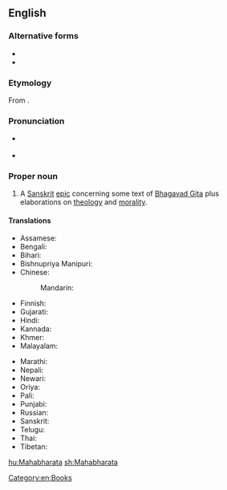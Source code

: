 ==English==

===Alternative forms===
* {{alter|en|Maha-Bharata|Maha-bharata|Maha Bharata|Maha bharata||(without macrons)}}
* {{alter|en|Mahābhārata|Mahā-Bhārata|Mahā-bhārata|Mahā bhārata||(with macrons)}}

===Etymology===
From {{etyl|sa|en}} {{m|sa|महाभारत|tr=Mahābhārata}}.

===Pronunciation===
* {{a|US}} {{IPA|/mə.hɑˈbɑ.ɹə.tə/|lang=en}}
* {{a|InE}} {{IPA|/mə.ɦɑːˈbʱɑː.ɾə.t̪ə/|lang=en}}

===Proper noun===
{{wikipedia}}
{{en-proper noun}}

# {{lb|en|Hinduism}} A [[Sanskrit]] [[epic]] concerning some text of [[Bhagavad Gita]] plus elaborations on [[theology]] and [[morality]].

====Translations====
{{trans-top|A Sanskrit epic}}
* Assamese: {{t|as|মহাভাৰত|tr=mahābhārat}}
* Bengali: {{t+|bn|মহাভারত}}
* Bihari: {{t|bh|महाभारत|tr=mahābhārat}}
* Bishnupriya Manipuri: {{t|bpy|মহাভারত}}
* Chinese:
*: Mandarin: {{t+|cmn|摩诃婆罗多|tr=móhē pó luó duō}}
* Finnish: {{t|fi|Mahabharata}}
* Gujarati: {{t|gu|મહાભારત|sc=Gujr}}
* Hindi: {{t+|hi|महाभारत|m|sc=Deva}}
* Kannada: {{t+|kn|ಮಹಾಭಾರತ}}
* Khmer: {{t|km|មហាភារតយុទ្ធ|tr=mea’haa pʰierea’ta’yut}}
* Malayalam: {{t+|ml|മഹാഭാരതം}}
{{trans-mid}}
* Marathi: {{t|mr|महाभारत|n|tr=mahābhārata|sc=Deva}}
* Nepali: {{t|ne|महाभारत}}
* Newari: {{t|new|महाभारत}}
* Oriya: {{t+|or|ମହାଭାରତ|tr=mahābhārat}}
* Pali: {{t|pi|महाभारत|tr=mahābhārata}}
* Punjabi: {{t|pa|ਮਹਾਂਭਾਰਤ}}
* Russian: {{t|ru|Махабха́рата|f}}
* Sanskrit: {{t+|sa|महाभारतम्}}
* Telugu: {{t+|te|మహాభారతము|sc=Telu}}
* Thai: {{t+|th|มหาภารตะ|tr=máhăapaarádtà}}
* Tibetan: {{t|bo|༼མ་ཧ་བ་ར་ཏ|alt=མ་ཧ་བ་ར་ཏ}}
{{trans-bottom}}

[[Category:en:Books]]

[[hu:Mahabharata]]
[[sh:Mahabharata]]